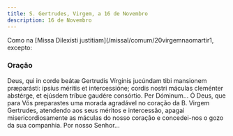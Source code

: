 ```yaml
---
title: S. Gertrudes, Virgem, a 16 de Novembro
description: 16 de Novembro
---
```


<aside>
  Como na [Missa Dilexísti justitiam](/missal/comum/20virgemnaomartir1, excepto:
</aside>

### Oração

<div class="side-by-side not-content">
  <span>
    Deus, qui in corde beátæ Gertrudis Vírginis jucúndam tibi mansionem
    præparásti: ipsíus méritis et intercessióne; cordis nostri máculas cleménter
    abstérge, et ejúsdem tríbue gaudére consórtio. Per Dóminum...
  </span>
  <span>
    Ó Deus, que para Vós preparastes uma morada agradável no coração da B.
    Virgem Gertrudes, atendendo aos seus méritos e intercessão, apagai
    misericordiosamente as máculas do nosso coração e concedei-nos o gozo da sua
    companhia. Por nosso Senhor...
  </span>
</div>
